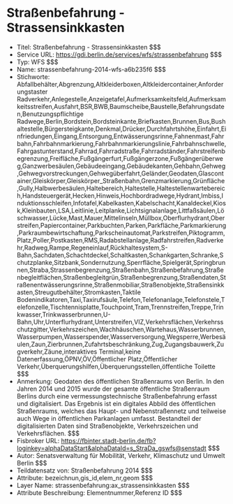 # Straßenbefahrung - Strassensinkkasten
- Titel: Straßenbefahrung - Strassensinkkasten $$$
- Service URL: https://gdi.berlin.de/services/wfs/strassenbefahrung $$$
- Typ: WFS $$$
- Name: strassenbefahrung-2014-wfs-a6b235f6 $$$
- Stichworte: Abfallbehälter,Abgrenzung,Altkleiderboxen,Altkleidercontainer,Anforderungstaster Radverkehr,Anlegestelle,Anzeigetafel,Aufmerksamkeitsfeld,Aufmerksamkeitsstreifen,Ausfahrt,BSR,BWB,Baumscheibe,Baustelle,Befahrungsdaten,Benutzungspflichtige Radwege,Berlin,Bordstein,Bordsteinkante,Briefkasten,Brunnen,Bus,Bushaltestelle,Bürgersteigkante,Denkmal,Drücker,Durchfahrtshöhe,Einfahrt,Einfriedungen,Eingang,Entsorgung,Entwässerungsrinne,Fahnenmast,Fahrbahn,Fahrbahnmarkierung,Fahrbahnmarkierungslinie,Fahrbahnschwelle,Fahrgastunterstand,Fahrrad,Fahrradstraße,Fahrradständer,Fahrstreifenbegrenzung,Freifläche,Fußgängerfurt,Fußgängerzone,Fußgängerüberweg,Ganzwerbesäulen,Gebäudeeingang,Gebäudekanten,Gehbahn,Gehweg,Gehwegvorstreckungen,Gehwegüberfahrt,Geländer,Geodaten,Glascontainer,Gleiskörper,Gleiskörper_Straßenbahn,Grenzmarkierung,Grünfläche,Gully,Halbwerbesäulen,Haltebereich,Haltestelle,Haltestellenwartebereich,Handsteuergerät,Hecken,Hinweis,Hochbordradwege,Hydrant,Imbiss,Induktionsschleifen,Infotafel,Kabelkasten,Kabelschacht,Kanaldeckel,Kiosk,Kleinbauten,LSA,Leitlinie,Leitplanke,Lichtsignalanlage,Littfaßsäulen,Löschwasser,Lücke,Mast,Mauer,Mittelinseln,Müllbox,Oberflurhydrant,Oberstreifen,Papiercontainer,Parkbuchten,Parken,Parkfläche,Parkmarkierung,Parkraumbewirtschaftung,Parkscheinautomat,Parkstreifen,Piktogramm,Platz,Poller,Postkasten,RMS,Radabstellanlage,Radfahrstreifen,Radverkehr,Radweg,Rampe,Regeneinlauf,Rückhaltesystem,S-Bahn,Sachdaten,Schachtdeckel,Schaltkasten,Schankgarten,Schranke,Schutzplanke,Sitzbank,Sondernutzung,Sperrfläche,Spielgerät,Springbrunnen,Straba,Strassenbegrenzung,Straßenbahn,Straßenbefahrung,Straßenbegleitflächen,Straßenbegleitgrün,Straßenbegrenzung,Straßendaten,Straßenentwässerungsrinne,Straßenmobiliar,Straßenobjekte,Straßensinkkasten,Streugutbehälter,Stromkasten,Taktile Bodenindikatoren,Taxi,Taxirufsäule,Telefon,Telefonanlage,Telefonstele,Telefonzelle,Tischtennisplatte,Touchpoint,Tram,Trennstreifen,Treppe,Trinkwasser,Trinkwasserbrunnen,U-Bahn,Uhr,Unterflurhydrant,Unterstreifen,VIZ,Verkehrsflächen,Verkehrsschutzgitter,Verkehrszeichen,Wachhäuschen,Wartehaus,Wasserbrunnen,Wasserpumpen,Wasserspender,Wasserversorgung,Wegsperre,Werbesäulen,Zaun,Zierbrunnen,Zufahrtsbeschränkung,Zug,Zugangsbauwerk,Zugverkehr,Zäune,interaktives Terminal,keine Datenerfassung,ÖPNV,ÖV,Öffentlicher Platz,Öffentlicher Verkehr,Überquerungshilfen,Überquerungsstellen,öffentliche Toilette $$$
- Anmerkung: Geodaten des öffentlichen Straßenraums von Berlin. In den Jahren 2014 und 2015 wurde der gesamte öffentliche Straßenraum Berlins durch eine vermessungstechnische Straßenbefahrung erfasst und digitalisiert. Das Ergebnis ist ein digitales Abbild des öffentlichen Straßenraums, welches das Haupt- und Nebenstraßennetz und teilweise auch Wege in öffentlichen Parkanlagen umfasst. Bestandteil der digitalisierten Daten sind Straßenobjekte, Verkehrszeichen und Verkehrsflächen. $$$
- Fisbroker URL: https://fbinter.stadt-berlin.de/fb?loginkey=alphaDataStart&alphaDataId=s_StraDa_gswfs@senstadt $$$
- Autor: Senatsverwaltung für Mobilität, Verkehr, Klimaschutz und Umwelt Berlin $$$
- Teildatensatz von: Straßenbefahrung 2014 $$$
- Attribute: bezeichnun,gis_id,elem_nr,geom $$$
- Layer Name: strassenbefahrung:ax_strassensinkkasten $$$
- Attribute Beschreibung: Elementnummer,Referenz ID $$$
